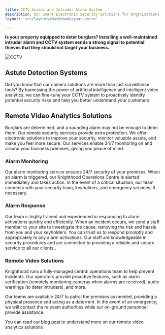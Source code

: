 ```yaml
---
title: CCTV Access and Intruder Alarm System 
description: Our Smart Electronic Security Solutions for Organisations to ensure complete security 24X7
layout: 'src/layouts/MarkdownLayout.astro'

---
```




**Is your property equipped to deter burglars? Installing a well-maintained intruder alarm and CCTV system sends a strong signal to potential thieves that they should not target your business.**

![CCTV](/sur.png)

## Astute Detection Systems

Did you know that our camera solutions are more than just surveillance tools? By harnessing the power of artificial intelligence and intelligent video analytics, we can fine-tune your CCTV system to proactively identify potential security risks and help you better understand your customers.

## Remote Video Analytics Solutions

Burglars are determined, and a sounding alarm may not be enough to deter them. Our remote security services provide extra protection. We offer electronic solutions to improve your security, monitor valuable assets, and make you feel more secure. Our services enable 24/7 monitoring on and around your business premises, giving you peace of mind.

### Alarm Monitoring

Our alarm monitoring service ensures 24/7 security of your premises. When an alarm is triggered, our Knighthood Operations Centre is alerted immediately and takes action. In the event of a critical situation, our team connects with your security team, keyholders, and emergency services, if necessary.

### Alarm Response

Our team is highly trained and experienced in responding to alarm activations quickly and efficiently. When an incident occurs, we send a staff member to your site to investigate the cause, removing the risk and hassle from you and your keyholders. You can trust us to respond promptly and appropriately to any alarm activations. Our staff are knowledgeable in security procedures and are committed to providing a reliable and secure service to all our clients..

### Remote Video Solutions

Knighthood runs a fully-managed central operations team to help prevent incidents. Our operators provide proactive features, such as alarm verification (remotely monitoring cameras when alarms are received), audio warnings (to deter intruders), and more.

Our teams are available 24/7 to patrol the premises as needed, providing a physical presence and acting as a deterrent. In the event of an emergency, we will contact the relevant authorities while our on-ground personnel provide assistance.

You can read our [blog post](/blog/video-analytics) to understand more on our remote video analytics solutions
